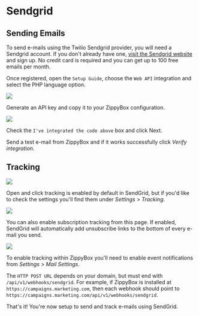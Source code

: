 # Sendgrid

## Sending Emails

To send e-mails using the Twilio Sendgrid provider, you will need a Sendgrid account. If you don't already have one, [visit the Sendgrid website](https://sendgrid.com/) and sign up. No credit card is required and you can get up to 100 free emails per month.

Once registered, open the `Setup Guide`, choose the `Web API` integration and select the PHP language option.

![](/imgs/sendgrid/sendgrid-1.png)

Generate an API key and copy it to your ZippyBox configuration.

![](/imgs/sendgrid/sendgrid-2.png)

Check the `I've integrated the code above` box and click Next.

Send a test e-mail from ZippyBox and if it works successfully click _Verify integration_.

## Tracking

![](/imgs/sendgrid/sendgrid-3.png)

Open and click tracking is enabled by default in SendGrid, but if you'd like to check the settings you'll find them under _Settings_ > _Tracking_.

![](/imgs/sendgrid/sendgrid-4.png)

You can also enable subscription tracking from this page. If enabled, SendGrid will automatically add unsubscribe links to the bottom of every e-mail you send.

![](/imgs/sendgrid/sendgrid-5.png)

To enable tracking within ZippyBox you'll need to enable event notifications from _Settings_ > _Mail Settings_.

The `HTTP POST URL` depends on your domain, but must end with `/api/v1/webhooks/sendgrid`. For example, if ZippyBox is installed at `https://campaigns.marketing.com`, then each webhook should point to `https://campaigns.marketing.com/api/v1/webhooks/sendgrid`.

That's it! You're now setup to send and track e-mails using SendGrid.